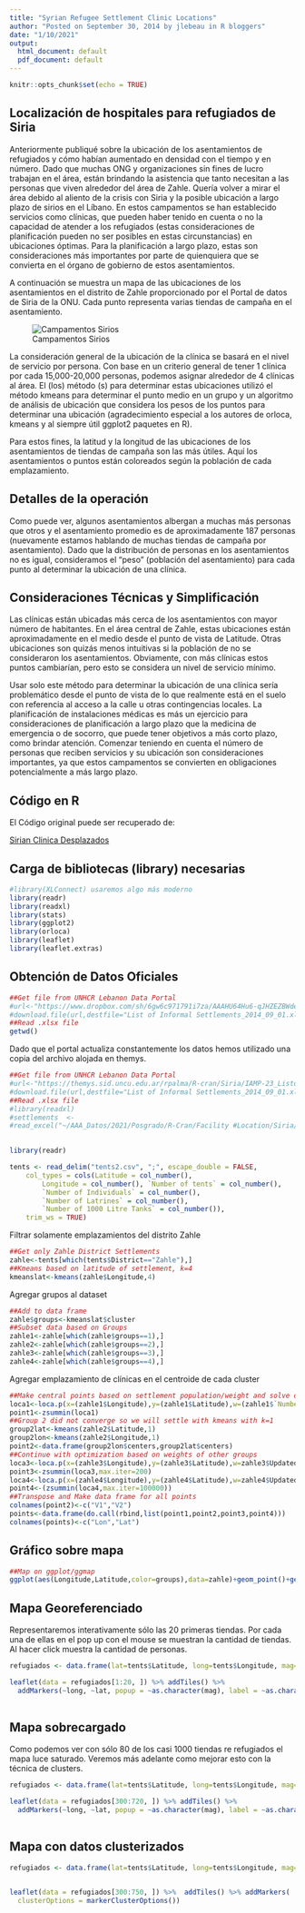 ```yaml
---
title: "Syrian Refugee Settlement Clinic Locations"
author: "Posted on September 30, 2014 by jlebeau in R bloggers"
date: "1/10/2021"
output:
  html_document: default
  pdf_document: default
---
```


```r
knitr::opts_chunk$set(echo = TRUE)
```

## Localización de hospitales para refugiados de Siria

Anteriormente publiqué sobre la ubicación de los asentamientos de refugiados y cómo habían aumentado en densidad con el tiempo y en número. Dado que muchas ONG y organizaciones sin fines de lucro trabajan en el área, están brindando la asistencia que tanto necesitan a las personas que viven alrededor del área de Zahle. Quería volver a mirar el área debido al aliento de la crisis con Siria y la posible ubicación a largo plazo de sirios en el Líbano. En estos campamentos se han establecido servicios como clínicas, que pueden haber tenido en cuenta o no la capacidad de atender a los refugiados (estas consideraciones de planificación pueden no ser posibles en estas circunstancias) en ubicaciones óptimas. Para la planificación a largo plazo, estas son consideraciones más importantes por parte de quienquiera que se convierta en el órgano de gobierno de estos asentamientos.

A continuación se muestra un mapa de las ubicaciones de los asentamientos en el distrito de Zahle proporcionado por el Portal de datos de Siria de la ONU. Cada punto representa varias tiendas de campaña en el asentamiento.


![Campamentos Sirios](f1.png)

La consideración general de la ubicación de la clínica se basará en el nivel de servicio por persona. Con base en un criterio general de tener 1 clínica por cada 15,000-20,000 personas, podemos asignar alrededor de 4 clínicas al área. El (los) método (s) para determinar estas ubicaciones
utilizó el método kmeans para determinar el punto medio en un grupo y un algoritmo de análisis de ubicación que considera los pesos de los puntos para determinar una ubicación (agradecimiento especial a los autores de orloca, kmeans y al siempre útil ggplot2
paquetes en R).

Para estos fines, la latitud y la longitud de las ubicaciones de los asentamientos de tiendas de campaña son las más útiles. Aquí los asentamientos o puntos están coloreados según la población de cada emplazamiento.


## Detalles de la operación

Como puede ver, algunos asentamientos albergan a muchas más personas que otros y el asentamiento promedio es de aproximadamente 187 personas (nuevamente estamos hablando de muchas tiendas de campaña por asentamiento). Dado que la distribución de personas en los asentamientos no es igual, consideramos el "peso" (población del asentamiento) para cada punto al determinar la ubicación de una clínica.

## Consideraciones Técnicas y Simplificación

Las clínicas están ubicadas más cerca de los asentamientos con mayor número de habitantes. En el área central de Zahle, estas ubicaciones están aproximadamente en el medio desde el punto de vista de Latitude. Otras ubicaciones son quizás menos intuitivas si la población de
no se consideraron los asentamientos. Obviamente, con más clínicas estos puntos cambiarían, pero esto se considera un nivel de servicio mínimo.

Usar solo este método para determinar la ubicación de una clínica sería problemático desde el punto de vista de lo que realmente está en el suelo con referencia al acceso a la calle u otras contingencias locales. La planificación de instalaciones médicas es más un ejercicio para consideraciones de planificación a largo plazo que la medicina de emergencia o de socorro, que puede tener objetivos a más corto plazo, como brindar atención. Comenzar teniendo en cuenta el número de personas que reciben servicios y su ubicación son consideraciones importantes, ya que estos campamentos se convierten en obligaciones potencialmente a más largo plazo.

## Código en R

El Código original puede ser recuperado de:

[Sirian Clinica Desplazados](https://github.com/justlebeau/Blog-Code/blob/master/ClinicLoc)


## Carga de bibliotecas (library) necesarias

```r
#library(XLConnect) usaremos algo más moderno
library(readr)
library(readxl)
library(stats)
library(ggplot2)
library(orloca)
library(leaflet)
library(leaflet.extras)
```


## Obtención de Datos Oficiales

```r
##Get file from UNHCR Lebanon Data Portal
#url<-"https://www.dropbox.com/sh/6gw6c971791i7za/AAAHU64Hu6-qJHZEZBWdeKPLa/2.%20Mapping%20and%20P-codes/List%20of%20Informal%20Settlements_2014_09_01.xlsx?dl=1"
#download.file(url,destfile="List of Informal Settlements_2014_09_01.xlsx",mode="wb")
##Read .xlsx file
getwd()
```

Dado que el portal actualiza constantemente los datos hemos utilizado una copia del archivo alojada en themys.

```r
##Get file from UNHCR Lebanon Data Portal
#url<-"https://themys.sid.uncu.edu.ar/rpalma/R-cran/Siria/IAMP-23_ListofInformalSettlements_29_FEB_2016.xlsx?dl=1"
#download.file(url,destfile="List of Informal Settlements_2014_09_01.xlsx",mode="wb")
##Read .xlsx file
#library(readxl)
#settlements  <- 
#read_excel("~/AAA_Datos/2021/Posgrado/R-Cran/Facility #Location/Siria/List of Informal Settlements_2014_09_01.xlsx")

 
library(readr)

tents <- read_delim("tents2.csv", ";", escape_double = FALSE, 
    col_types = cols(Latitude = col_number(), 
        Longitude = col_number(), `Number of tents` = col_number(), 
        `Number of Individuals` = col_number(), 
        `Number of Latrines` = col_number(), 
        `Number of 1000 Litre Tanks` = col_number()), 
    trim_ws = TRUE)


```


Filtrar solamente emplazamientos del distrito Zahle

```r
##Get only Zahle District Settlements
zahle<-tents[which(tents$District=="Zahle"),]
##Kmeans based on latitude of settlement, k=4
kmeanslat<-kmeans(zahle$Longitude,4)
```

Agregar grupos al dataset

```r
##Add to data frame
zahle$groups<-kmeanslat$cluster
##Subset data based on Groups
zahle1<-zahle[which(zahle$groups==1),]
zahle2<-zahle[which(zahle$groups==2),]
zahle3<-zahle[which(zahle$groups==3),]
zahle4<-zahle[which(zahle$groups==4),]
```


Agregar emplazamiento de clínicas en el centroide de cada cluster

```r
##Make central points based on settlement population/weight and solve optimzation problem
loca1<-loca.p(x=(zahle1$Longitude),y=(zahle1$Latitude),w=(zahle1$`Number of Individuals`))
point1<-zsummin(loca1)
##Group 2 did not converge so we will settle with kmeans with k=1
group2lat<-kmeans(zahle2$Latitude,1)
group2lon<-kmeans(zahle2$Longitude,1)
point2<-data.frame(group2lon$centers,group2lat$centers)
##Continue with optimization based on weights of other groups
loca3<-loca.p(x=(zahle3$Longitude),y=(zahle3$Latitude),w=zahle3$Updated.number.of.Individual)
point3<-zsummin(loca3,max.iter=200)
loca4<-loca.p(x=(zahle4$Longitude),y=(zahle4$Latitude),w=zahle4$Updated.number.of.Individual)
point4<-(zsummin(loca4,max.iter=100000))
##Transpose and Make data frame for all points
colnames(point2)<-c("V1","V2")
points<-data.frame(do.call(rbind,list(point1,point2,point3,point4)))
colnames(points)<-c("Lon","Lat")
```



## Gráfico sobre mapa

```r
##Map on ggplot/ggmap
ggplot(aes(Longitude,Latitude,color=groups),data=zahle)+geom_point()+geom_point(aes(Lon,Lat),color="red",size=8,alpha=.5,data=points)
```

## Mapa Georeferenciado

Representaremos interativamente sólo las 20 primeras tiendas.
Por cada una de ellas en el pop up con el mouse se muestran la cantidad de tiendas.
Al hacer click muestra la cantidad de personas.


```r
refugiados <- data.frame(lat=tents$Latitude, long=tents$Longitude, mag=tents$`Number of Individuals`, tiendas=tents$`Number of tents` ,stringsAsFactors=FALSE)

leaflet(data = refugiados[1:20, ]) %>% addTiles() %>%
  addMarkers(~long, ~lat, popup = ~as.character(mag), label = ~as.character(tiendas))
  
```

## Mapa sobrecargado 

Como podemos ver con sólo 80 de los casi 1000 tiendas re refugiados el mapa luce saturado. Veremos más adelante como mejorar esto con la técnica de clusters.

```r
refugiados <- data.frame(lat=tents$Latitude, long=tents$Longitude, mag=tents$`Number of Individuals`, tiendas=tents$`Number of tents` ,stringsAsFactors=FALSE)

leaflet(data = refugiados[300:720, ]) %>% addTiles() %>%
  addMarkers(~long, ~lat, popup = ~as.character(mag), label = ~as.character(tiendas))
  
```



## Mapa con datos clusterizados


```r
refugiados <- data.frame(lat=tents$Latitude, long=tents$Longitude, mag=tents$`Number of Individuals`, tiendas=tents$`Number of tents` ,stringsAsFactors=FALSE)


leaflet(data = refugiados[300:750, ]) %>%  addTiles() %>% addMarkers(
  clusterOptions = markerClusterOptions())

```

